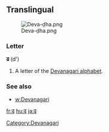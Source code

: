 {{also|ढ़|द|ट}}
==Translingual==
[[File:Deva-ḍha.png|thumb]]

===Letter===
'''ढ''' (d')

# A letter of the [[Devanagari alphabet]].

===See also===
* [[w:Devanagari]]

[[Category:Devanagari]]

[[fr:ढ]]
[[hu:ढ]]
[[ja:ढ]]